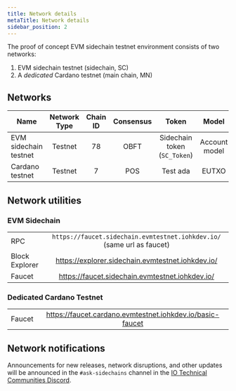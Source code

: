 ```yaml
---
title: Network details
metaTitle: Network details
sidebar_position: 2
---
```


The proof of concept EVM sidechain testnet environment consists of two networks:

1. EVM sidechain testnet (sidechain, SC)
2. A _dedicated_ Cardano testnet (main chain, MN)

## Networks

| Name                  | Network Type | Chain ID | Consensus |            Token             |     Model     |
| --------------------- | :----------: | :------: | :-------: | :--------------------------: | :-----------: |
| EVM sidechain testnet |   Testnet    |    78    |   OBFT    | Sidechain token (`SC_Token`) | Account model |
| Cardano testnet       |   Testnet    |    7     |    POS    |           Test ada           |     EUTXO     |

## Network utilities

### EVM Sidechain

|                |                                                                        |
| -------------- | :--------------------------------------------------------------------: |
| RPC            | `https://faucet.sidechain.evmtestnet.iohkdev.io/` (same url as faucet) |
| Block Explorer |           https://explorer.sidechain.evmtestnet.iohkdev.io/            |
| Faucet         |            https://faucet.sidechain.evmtestnet.iohkdev.io/             |

### Dedicated Cardano Testnet

|        |                                                           |
| ------ | :-------------------------------------------------------: |
| Faucet | https://faucet.cardano.evmtestnet.iohkdev.io/basic-faucet |

## Network notifications

Announcements for new releases, network disruptions, and other updates will be
announced in the `#ask-sidechains` channel in the
[IO Technical Communities Discord](https://discord.com/invite/inputoutput).
